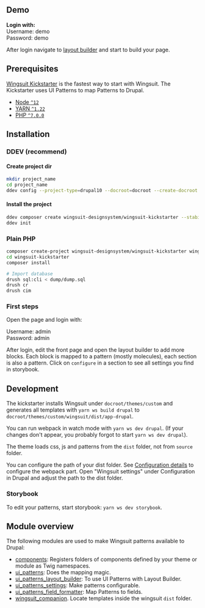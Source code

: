 ## Demo
<b>Login with:</b><br/>
Username: demo<br/>
Password: demo

After login navigate to [layout builder](http://demo.wingsuit.dev.key-tec.de/en/node/1/layout) and start to build your page.

## Prerequisites
[Wingsuit Kickstarter](https://github.com/wingsuit-designsystem/wingsuit_kickstarter) is the fastest way to start with Wingsuit.
The Kickstarter uses UI Patterns to map Patterns to Drupal.

- [Node `^12`](https://nodejs.org)
- [YARN `^1.22`](https://classic.yarnpkg.com/)
- [PHP `^7.0.0`](https://php.net)

## Installation

### DDEV (recommend)
#### Create project dir
```bash
mkdir project_name
cd project_name
ddev config --project-type=drupal10 --docroot=docroot --create-docroot --database=mariadb:10.11 --php-version=8.3
```
#### Install the project
```bash
ddev composer create wingsuit-designsystem/wingsuit-kickstarter --stability dev --no-interaction
ddev init
```

### Plain PHP
```bash
composer create-project wingsuit-designsystem/wingsuit-kickstarter wingsuit-kickstarter --stability dev --no-interaction
cd wingsuit-kickstarter
composer install

# Import database
drush sql:cli < dump/dump.sql
drush cr
drush cim
```

### First steps
Open the page and login with:

Username: admin<br/>
Password: admin

After login, edit the front page and open the layout builder to add more blocks. Each block is mapped to a pattern (mostly molecules), each section is also a pattern.
Click on `configure` in a section to see all settings you find in storybook.

## Development
The kickstarter installs Wingsuit under `docroot/themes/custom` and generates all templates with `yarn ws build drupal` to
`docroot/themes/custom/wingsuit/dist/app-drupal`.

You can run webpack in watch mode with `yarn ws dev drupal`. (If your changes don't appear, you probably forgot to start `yarn ws dev drupal`).

The theme loads css, js and patterns from the `dist` folder, not from `source` folder.

You can configure the path of your dist folder. See [Configuration details](../../configurations/details/index.md) to configure the webpack part. Open "Wingsuit settings" under Configuration in Drupal and adjust the path to the dist folder.

### Storybook
To edit your patterns, start storybook: `yarn ws dev storybook`.

## Module overview
The following modules are used to make Wingsuit patterns available to Drupal:

* [components](https://www.drupal.org/project/components): Registers folders of components defined by your theme or module as Twig namespaces.
* [ui\_patterns](https://www.drupal.org/project/ui_patterns): Does the mapping magic.
* [ui\_patterns\_layout\_builder](https://www.drupal.org/project/ui_patterns_layout_builder): To use UI Patterns with Layout Builder.
* [ui\_patterns_settings](https://www.drupal.org/project/ui_patterns_settings): Make patterns configurable.
* [ui\_patterns_field_formatter](https://www.drupal.org/project/ui_patterns_field_formatters): Map Patterns to fields.
* [wingsuit_companion](https://www.drupal.org/project/wingsuit_companion). Locate templates inside the wingsuit `dist` folder.


